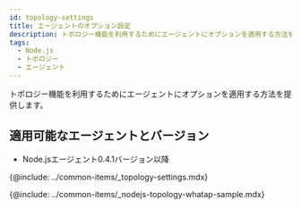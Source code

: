 ```yaml
---
id: topology-settings
title: エージェントのオプション設定
description: トポロジー機能を利用するためにエージェントにオプションを適用する方法を提供します。
tags:
  - Node.js
  - トポロジー
  - エージェント
---
```


トポロジー機能を利用するためにエージェントにオプションを適用する方法を提供します。

## 適用可能なエージェントとバージョン

<!-- Java 에이전트 1.7.1 버전 이상 -->

- Node.jsエージェント0.4.1バージョン以降

{@include: ../common-items/_topology-settings.mdx}  

<!-- {@include: ../common-items/_java-topology-whatap-sample.mdx} -->

{@include: ../common-items/_nodejs-topology-whatap-sample.mdx} 
